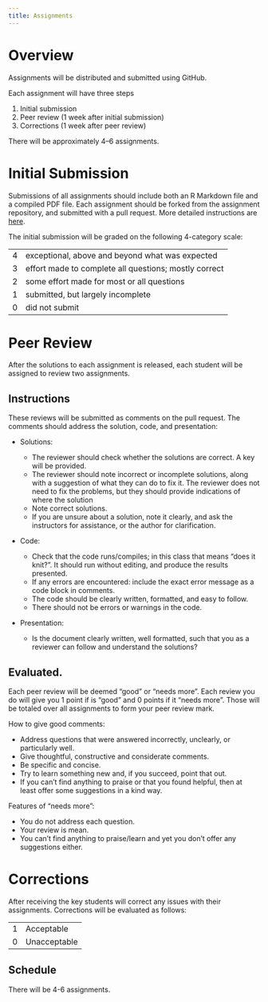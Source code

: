 ```yaml
---
title: Assignments
---
```


# Overview

Assignments will be distributed and submitted using GitHub.

Each assignment will have three steps

1. Initial submission
2. Peer review (1 week after initial submission)
3. Corrections (1 week after peer review)

There will be approximately 4--6 assignments. 


# Initial Submission

Submissions of all assignments should include both an R Markdown file and a compiled PDF file. Each assignment should be forked from the assignment repository, and submitted with a pull request. More detailed instructions are [here](https://github.com/UW-CSSS-564/assignment-2018-0). 


The initial submission will be graded on the following 4-category scale:

--- ------------------------------------------------------
4   exceptional, above and beyond what was expected
3   effort made to complete all questions; mostly correct
2   some effort made for most or all questions
1   submitted, but largely incomplete
0   did not submit 
--- ------------------------------------------------------

# Peer Review

After the solutions to each assignment is released, each student will be assigned to review two assignments.

## Instructions

These reviews will be submitted as comments on the pull request.
The comments should address the solution, code, and presentation:

- Solutions:

    - The reviewer should check whether the solutions are correct. A key will be provided.
    - The reviewer should note incorrect or incomplete solutions, along with a suggestion of what they can do to fix it. The reviewer does not need to fix the problems, but they should provide indications of where the solution
    - Note correct solutions.
    - If you are unsure about a solution, note it clearly, and ask the instructors for assistance, or the author for clarification.

- Code:

    - Check that the code runs/compiles; in this class that means "does it knit?". It should run without editing, and produce the results
      presented.
    - If any errors are encountered: include the exact error message as a code block in comments.
    - The code should be clearly written, formatted, and easy to follow.
    - There should not be errors or warnings in the code.

- Presentation:

    - Is the document clearly written, well formatted, such that you as a reviewer can follow and understand the solutions?


## Evaluated.

Each peer review will be deemed “good” or “needs more”.
Each review you do will give you 1 point if is "good" and 0 points if it "needs more".
Those will be totaled over all assignments to form your peer review mark.

How to give good comments:

- Address questions that were answered incorrectly, unclearly, or particularly well.
- Give thoughtful, constructive and considerate comments.
- Be specific and concise.
- Try to learn something new and, if you succeed, point that out.
- If you can’t find anything to praise or that you found helpful, then at least offer some suggestions in a kind way.

Features of "needs more":

- You do not address each question.
- Your review is mean.
- You can’t find anything to praise/learn and yet you don’t offer any suggestions either.

# Corrections

After receiving the key students will correct any issues with their
assignments. Corrections will be evaluated as follows: 

--- ----------------------------------
1   Acceptable
0   Unacceptable
--- ----------------------------------


[^peer-review]: Much of the section on suggestions for peer grading is derived from [Stat 545 Peer Review Guidelines](http://stat545.com/peer-review02_peer-evaluation-guidelines.html),
licensed under the [CC BY-NC 3.0](https://creativecommons.org/licenses/by-nc/3.0/)

## Schedule

There will be 4-6 assignments.
